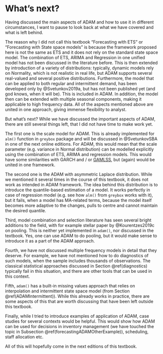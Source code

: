 # What's next? {#conclusions}
Having discussed the main aspects of ADAM and how to use it in different circumstances, I want to pause to look back at what we have covered and what is left behind.

The reason why I did not call this textbook "Forecasting with ETS" or "Forecasting with State space models" is because the framework proposed here is not the same as ETS and it does not rely on the standard state space model. The combination of ETS, ARIMA and Regression in one unified model has not been discussed in the literature before. This is then extended by introduction of a variety of distributions: typically, dynamic models rely on Normality, which is not realistic in real life, but ADAM supports several real-valued and several positive distributions. Furthermore, the model that can be applied to both regular and intermittent demand, has been developed only by @Svetunkov2019a, but has not been published yet (and god knows, when it will be). This is included in ADAM. In addition, the model then can be extended with multiple seasonal components, making it applicable to high frequency data. All of the aspects mentioned above are united in one approach, giving immense flexibility to analyst.

But what's next? While we have discussed the important aspects of ADAM, there are still several things left, that I did not have time to make work yet.

The first one is the scale model for ADAM. This is already implemented for `alm()` function in `greybox` package and will be discussed in @SvetunkovSBA in one of the next online editions. For ADAM, this would mean that the scale parameter (e.g. variance in Normal distribution) can be modelled explicitly using the combination of ETS, ARIMA and regression models. This would have some similarities with GARCH and / or [GAMLSS](https://www.gamlss.com/), but (again) would be united in one framework. 

The second one is the ADAM with asymmetric Laplace distribution. While we mentioned it several times in the course of this textbook, it does not work as intended in ADAM framework. The idea behind this distribution is to introduce the quantile-based estimation of a model. It works perfectly in case of regression model (e.g. see how `alm()` from `greybox` works with it), but it fails, when a model has MA-related terms, because the model itself becomes more adaptive to the changes, pulls to centre and cannot maintain the desired quantile.

Third, model combination and selection literature has seen several bright additions to the field, with for example stellar paper by @Kourentzes2019c on pooling. This is neither yet implemented in `adam()`, nor discussed in the textbook. Yes, one can use ADAM to do pooling, but it would make sense to introduce it as a part of the ADAM approach.

Fourth, we have not discussed multiple frequency models in detail that they deserve. For example, we have not mentioned how to do diagnostics of such models, when the sample includes thousands of observations. The classical statistical approaches discussed in Section \@ref(diagnostics) typically fail in this situation, and there are other tools that can be used in this context.

Fifth, `adam()` has a built-in missing values approach that relies on interpolation and intermittent state space model (from Section \@ref(ADAMIntermittent)). While this already works in practice, there are some aspects of this that are worth discussing that have been left outside this textbook.

Finally, while I tried to introduce examples of application of ADAM, case studies for several contexts would be helpful. This would show how ADAM can be used for decisions in inventory management (we have touched the topic in Subsection \@ref(forecastingADAMOtherExample)), scheduling, staff allocation etc.

All of this will hopefully come in the next editions of this textbook.
